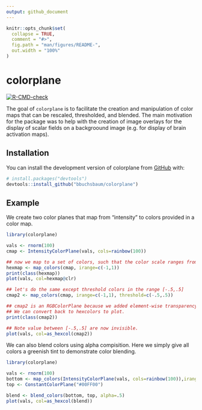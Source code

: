 ```yaml
---
output: github_document
---
```


<!-- README.md is generated from README.Rmd. Please edit that file -->

```r
knitr::opts_chunk$set(
  collapse = TRUE,
  comment = "#>",
  fig.path = "man/figures/README-",
  out.width = "100%"
)
```

# colorplane

<!-- badges: start -->

[![R-CMD-check](https://github.com/bbuchsbaum/colorplane/actions/workflows/R-CMD-check.yaml/badge.svg)](https://github.com/bbuchsbaum/colorplane/actions/workflows/R-CMD-check.yaml)

<!-- badges: end -->

The goal of `colorplane` is to facilitate the creation and manipulation of color maps that can be rescaled, thresholded, and blended. The main motivation for the package was to help with the creation of image overlays for the display of scalar fields on a backgroound image (e.g. for display of brain activation maps).

## Installation

You can install the development version of colorplane from [GitHub](https://github.com/) with:

``` r
# install.packages("devtools")
devtools::install_github("bbuchsbaum/colorplane")
```

## Example

We create two color planes that map from "intensity" to colors provided in a color map.

```r
library(colorplane)

vals <- rnorm(100)
cmap <- IntensityColorPlane(vals, cols=rainbow(100))

## now we map to a set of colors, such that the color scale ranges from -1 to 1.
hexmap <- map_colors(cmap, irange=c(-1,1))
print(class(hexmap))
plot(vals, col=hexmap@clr)

## let's do the same except threshold colors in the range [-.5,.5]
cmap2 <- map_colors(cmap, irange=c(-1,1), threshold=c(-.5,.5))

## cmap2 is an RGBColorPlane because we added element-wise transparency due to thresholding. 
## We can convert back to hexcolors to plot.
print(class(cmap2))

## Note value between [-.5,.5] are now invisible.
plot(vals, col=as_hexcol(cmap2))

```

We can also blend colors using alpha compisition. Here we simply give all colors a greenish tint to demonstrate color blending.

```r

library(colorplane)

vals <- rnorm(100) 
bottom <- map_colors(IntensityColorPlane(vals, cols=rainbow(100)),irange=c(-1,1))
top <- ConstantColorPlane("#00FF00") 

blend <- blend_colors(bottom, top, alpha=.5)
plot(vals, col=as_hexcol(blend))

```
